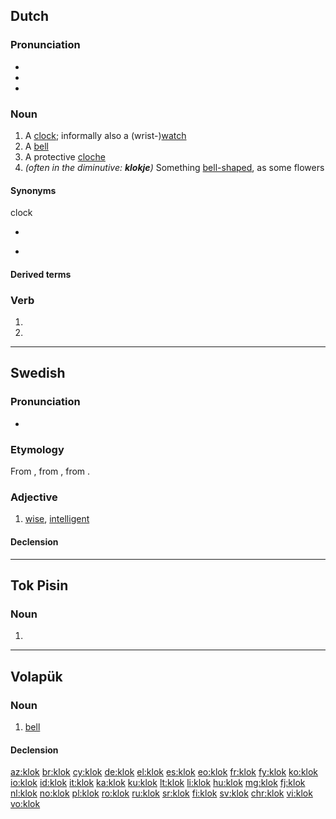 ==Dutch==
{{wikipedia|lang=nl}}

===Pronunciation===
* {{IPA|/ˈklɔk/|lang=nl}}
* {{rhymes|ɔk|lang=nl}}
* {{audio|Nl-klok.ogg|audio|lang=nl}}

===Noun===
{{nl-noun|f|-en|klokje}}

# A [[clock]]; informally also a (wrist-)[[watch]]
# A [[bell]]
# A protective [[cloche]]
# ''(often in the diminutive: '''klokje''')'' Something [[bell-shaped]], as some flowers

====Synonyms====
clock
* {{l|nl|horloge}} {{g2|n}}
* {{l|nl|uurwerk}} {{g2|n}}

====Derived terms====
{{der3
|{{l|nl|avondklok}}
|{{l|nl|grote klok}}
|{{l|nl|klokhuis|g=n}}
|{{l|nl|kerkklok}}
|{{l|nl|klokwerk|g=n}}
|{{l|nl|koekoeksklok}}
|{{l|nl|meiklokje|g=n}}
|{{l|nl|noodklok}}
|{{l|nl|paasklok}}
|{{l|nl|prikklok}}
|{{l|nl|slingerklok}}
|{{l|nl|torenklok}}
|zoals het klokje thuis tikt, tikt het nergens
}}

===Verb===
{{nl-verb-form}}

# {{nl-verb form of|p=1|n=sg|t=pres|m=ind|klokken}}
# {{nl-verb form of|m=imp|klokken}}

----

==Swedish==

===Pronunciation===
* {{audio|Sv-klok.ogg|audio|lang=sv}}

===Etymology===
From {{inh|sv|gmq-osw|kloker}}, from {{inh|sv|non|klókr}}, from {{der|sv|gml|klōk}}.

===Adjective===
{{head|sv|adjective}}

# [[wise]], [[intelligent]]

====Declension====
{{sv-adj-reg}}

----

==Tok Pisin==

===Noun===
{{head|tpi|noun}}

# {{alternative form of|kilok|lang=tpi}}

----

==Volapük==

===Noun===
{{vo-noun}}

# [[bell]]

====Declension====
{{vo-decl-noun}}

[[az:klok]]
[[br:klok]]
[[cy:klok]]
[[de:klok]]
[[el:klok]]
[[es:klok]]
[[eo:klok]]
[[fr:klok]]
[[fy:klok]]
[[ko:klok]]
[[io:klok]]
[[id:klok]]
[[it:klok]]
[[ka:klok]]
[[ku:klok]]
[[lt:klok]]
[[li:klok]]
[[hu:klok]]
[[mg:klok]]
[[fj:klok]]
[[nl:klok]]
[[no:klok]]
[[pl:klok]]
[[ro:klok]]
[[ru:klok]]
[[sr:klok]]
[[fi:klok]]
[[sv:klok]]
[[chr:klok]]
[[vi:klok]]
[[vo:klok]]